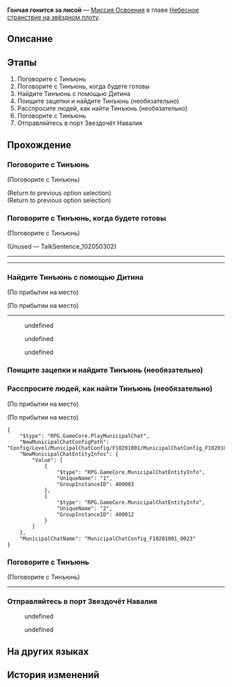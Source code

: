 {{Дополнить|Диалоги.}}
{{Миссия Инфобокс
|id              = 1020501
|Название        = 
|Изображение     = Миссия Освоения Гончая гонится за лисой.png
|Тип             = Миссия Освоения
|События         = 
|Глава           = Небесное странствие на звёздном плоту
|Условия         = Завершена [[Миссия Освоения]] ''[[Хитрые уловки]]''
|Персонажи       = Вельт; Дитин; Март 7; Первопроходец; Тинъюнь
|СтартЛокация    = Центральная гавань Приюта звёздных яликов
|Мир             = Лофу Сяньчжоу
|Локации         = Центральная гавань Приюта звёздных яликов
|Предыдущая      = Хитрые уловки
|Следующая       = Звёзд водоворот, прозрение грядёт
|Награды         = Опыт Освоения*400; Звёздный нефрит*80; Очищенный эфир*2; Кредиты*20 000
}}
'''Гончая гонится за лисой''' — [[Миссия Освоения]] в главе [[Небесное странствие на звёздном плоту]].

==Описание==
{{Описание|Всё готово для того, чтобы вы отправились в порт Звездочёт Навалия - основной центр судостроения на Лофу Сяньчжоу. Там вы поймёте, зачем Охотники за Стелларонами пригласили вас на борт Сяньчжоу.}}

==Этапы==
# Поговорите с Тинъюнь
# Поговорите с Тинъюнь, когда будете готовы
# Найдите Тинъюнь с помощью Дитина
# Поищите зацепки и найдите Тинъюнь (необязательно)
# Расспросите людей, как найти Тинъюнь (необязательно)
# Поговорите с Тинъюнь
# Отправляйтесь в порт Звездочёт Навалия

==Прохождение==
{{Дополнить}}


===Поговорите с Тинъюнь===
{{Описание миссии|локация=Центральная гавань Приюта звёздных яликов|Проанализировав перехваченное сообщение, Комиссия по полётам обнаружила зацепки о местонахождении Кафки.<br />Что касается вас, то вы все пускаетесь в погоню за этой неуловимой Охотницей за Стелларонами.}}
{{Диалог Начало}}

;(Поговорите с Тинъюнь)
<!--Unknown TalkSentence: 102050202-->
;(Return to previous option selection)
;(Return to previous option selection)
{{Диалог Конец}}

===Поговорите с Тинъюнь, когда будете готовы===
{{Диалог Начало}}

;(Поговорите с Тинъюнь)
<!--Unknown TalkSentence: 102050302-->
:{{tx}}
;(Unused &mdash; TalkSentence_102050302)

----
<!--Unknown TalkSentence: 102050502-->
<!--Unknown TalkSentence: 102050503-->
----
{{Диалог Конец}}

===Найдите Тинъюнь с помощью Дитина===
{{Описание миссии|локация=Центральная гавань Приюта звёздных яликов|Чтобы значительно упростить поиск, Тинъюнь предложила вам удобный инструмент, изобретённый Комиссией по ремёслам, - Дитина, механическую собаку, используемую для выслеживания. Чтобы овладеть этим инструментом, требуется немного практики.}}
{{Диалог Начало}}
;(По прибытии на место)

;(По прибытии на место)
----
<!--Unknown TalkSentence: 102050602-->
<!--Unknown TalkSentence: 102050603-->
<!--Unknown TalkSentence: 102050604-->
:{{Диалог|Стрелка}} undefined
:{{Диалог|Стрелка}} undefined
:{{Диалог|Стрелка}} undefined
{{Диалог Конец}}

===Поищите зацепки и найдите Тинъюнь (необязательно)===
{{Диалог Начало}}
{{Диалог Конец}}

===Расспросите людей, как найти Тинъюнь (необязательно)===
{{Диалог Начало}}
;(По прибытии на место)

;(По прибытии на место)
<pre>{
	"$type": "RPG.GameCore.PlayMunicipalChat",
	"NewMunicipalChatConfigPath": "Config/Level/MunicipalChatConfig/F10201001/MunicipalChatConfig_F10201001_0023.json",
	"NewMunicipalChatEntityInfos": {
		"Value": [
			{
				"$type": "RPG.GameCore.MunicipalChatEntityInfo",
				"UniqueName": "1",
				"GroupInstanceID": 400003
			},
			{
				"$type": "RPG.GameCore.MunicipalChatEntityInfo",
				"UniqueName": "2",
				"GroupInstanceID": 400012
			}
		]
	},
	"MunicipalChatName": "MunicipalChatConfig_F10201001_0023"
}</pre>
{{Диалог Конец}}

===Поговорите с Тинъюнь===
{{Описание миссии|локация=Центральная гавань Приюта звёздных яликов|Чтобы значительно упростить поиск, Тинъюнь предложила вам удобный инструмент, изобретённый Комиссией по ремёслам, - Дитина, механическую собаку, используемую для выслеживания.<br />Вы успешно находите Тинъюнь с помощью Дитина.}}
{{Диалог Начало}}

;(Поговорите с Тинъюнь)
<!--Unknown TalkSentence: 102050902-->
<!--Unknown TalkSentence: 102050903-->
----
{{Диалог Конец}}

===Отправляйтесь в порт Звездочёт Навалия===
{{Описание миссии|локация=Центральная гавань Приюта звёздных яликов|Всё готово для того, чтобы вы отправились в порт Звездочёт Навалия - основной центр судостроения на Лофу Сяньчжоу. Там вы поймёте, зачем Охотники за Стелларонами пригласили вас на борт Сяньчжоу.}}
{{Диалог Начало}}

<!--Unknown TalkSentence: 102060102-->
<!--Unknown TalkSentence: 102060103-->
<!--Unknown TalkSentence: 102060104-->
<!--Unknown TalkSentence: 102060105-->
<!--Unknown TalkSentence: 102060106-->
<!--Unknown TalkSentence: 102060107-->
:{{Диалог|Стрелка}} undefined
:<!--Unknown TalkSentence: 102060109-->
:<!--Unknown TalkSentence: 102060110-->
:<!--Unknown TalkSentence: 102060111-->
:<!--Unknown TalkSentence: 102060112-->
:<!--Unknown TalkSentence: 102060113-->
::{{tx}}
:{{Диалог|Стрелка}} undefined
:<!--Unknown TalkSentence: 102060112-->
:<!--Unknown TalkSentence: 102060113-->
::{{tx}}
<!--Unknown TalkSentence: 102060112-->
<!--Unknown TalkSentence: 102060113-->
:{{tx}}
{{Диалог Конец}}

==На других языках==
{{На других языках
|en   = The Hound Chases the Fox
|zhs  = 犬迹追从，谛听狐踪
|zht  = 犬跡追從，諦聽狐蹤
|ja   = 犬の跡を追い、狐の跡に耳を傾ける
|ko   = 여우를 추격하는 경청
|es   = El sabueso persigue al zorro
|fr   = Le chien poursuit le renard
|ru   = Гончая гонится за лисой
|th   = ตามรอยเจ้าหมา แกะรอยเจ้าจิ้งจอก
|vi   = Chó Săn Đuổi Theo Cáo
|de   = Der Hund jagt den Fuchs
|id   = Anjing yang Mengejar Rubah
|pt   = O Cão Caça a Raposa
}}

==История изменений==
{{История изменений|2.7}}
